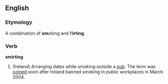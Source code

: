 ==English==
===Etymology===
A combination of '''sm'''oking and fl'''irting'''.
===Verb===
'''smirting'''
# (Ireland) Arranging dates while smoking outside a [[pub]].  The term was [[coined]] soon after Ireland banned smoking in public workplaces in March 2004.